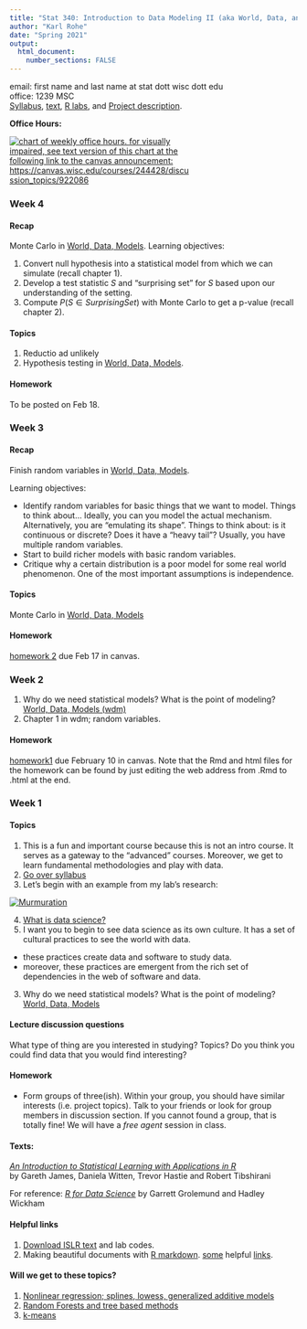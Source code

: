 ```yaml
---
title: "Stat 340: Introduction to Data Modeling II (aka World, Data, and Models)"
author: "Karl Rohe"
date: "Spring 2021"
output: 
  html_document:
    number_sections: FALSE
---
```


email: first name and last name at stat dott wisc dott edu  
office: 1239 MSC  
[Syllabus](syllabus.pdf), [text](text/worldDataModels.html),   [R labs](labs.R), and [Project description](projectDescription.html).

**Office Hours:**
<div style="max-width:314px;">
[ ![chart of weekly office hours. for visually impaired, see text version of this chart at the following link to the canvas announcement: https://canvas.wisc.edu/courses/244428/discussion_topics/922086 ](./340_hours.png) ](./340_hours.png)
</div>


### Week 4   
#### Recap 
Monte Carlo in [World, Data, Models](text/worldDataModels.html).  Learning objectives: 

1) Convert null hypothesis into a statistical model from which we can simulate (recall chapter 1).  
2) Develop a test statistic $S$ and "surprising set" for $S$ based upon  our understanding of the setting.   
3) Compute $P(S \in SurprisingSet)$ with Monte Carlo to get a p-value (recall chapter 2).  

#### Topics  

1) Reductio ad unlikely
2) Hypothesis testing in [World, Data, Models](text/worldDataModels.html).

#### Homework
To be posted on Feb 18.



### Week 3   
#### Recap 

Finish random variables in [World, Data, Models](text/worldDataModels.html). 

Learning objectives:   

- Identify random variables for basic things that we want to model. Things to think about... Ideally, you can you model the actual mechanism.  Alternatively, you are "emulating its shape". Things to think about: is it continuous or discrete? Does it have a "heavy tail"? Usually, you have multiple random variables.    
- Start to build richer models with basic random variables.   
- Critique why a certain distribution is a poor model for some real world phenomenon.  One of the most important assumptions is independence.  


#### Topics  
Monte Carlo in [World, Data, Models](text/worldDataModels.html)

#### Homework

[homework 2](text/chapter_02_monte_carlo/homework-02-monte_carlo.Rmd) due Feb 17 in canvas.  

### Week 2  

1) Why do we need statistical models? What is the point of modeling? [World, Data, Models (wdm)](text/worldDataModels.html)
2) Chapter 1 in wdm; random variables.

#### Homework

[homework1](text/chapter_01_random_variables/homework-01-generate_random_variables.Rmd) due February 10 in canvas. Note that the Rmd and html files for the homework can be found by just editing the web address from .Rmd to .html at the end.



### Week 1  
#### Topics 
1) This is a fun and important course because this is not an intro course.  It serves as a gateway to the "advanced" courses.  Moreover, we get to learn fundamental methodologies and play with data. 
2) [Go over syllabus](syllabus.pdf)
3) Let's begin with an example from my lab's research:

[![Murmuration](text/murmuration-Lecture/assets/thumbnail.jpeg)](text/murmuration-Lecture/index.html)

4) [What is data science?](http://pages.stat.wisc.edu/~karlrohe/dsthemes/)
5) I want you to begin to see data science as its own culture. It has a set of cultural practices to see the world with data.   
  - these practices create data and software to study data. 
  - moreover, these practices are emergent from the rich set of dependencies in the web of software and data.
3) Why do we need statistical models?  What is the point of modeling? [World, Data, Models](text/worldDataModels.html)


#### Lecture discussion questions
What type of thing are you interested in studying?  Topics? Do you think you could find data that you would find interesting?


#### Homework 


-  Form groups of three(ish). Within your group, you should have similar interests (i.e. project topics). Talk to your friends or look for group members in discussion section. If you cannot found a group, that is totally fine! We will have a *free agent* session in class.


#### Texts: 
[*An Introduction to Statistical Learning with Applications in R*](http://www-bcf.usc.edu/~gareth/ISL/)  
by Gareth James, Daniela Witten, Trevor Hastie and Robert Tibshirani  

For reference:  [*R for Data Science*](http://r4ds.had.co.nz) by Garrett Grolemund and Hadley Wickham


#### Helpful links
1) [Download ISLR text](http://www-bcf.usc.edu/~gareth/ISL/) and lab codes.   
4) Making beautiful documents with [R markdown](http://rmarkdown.rstudio.com).  [some](../ht/rmarkdown-cheatsheet.pdf) helpful [links](../ht/rmarkdown-reference.pdf).

#### Will we get to these topics?  
1) [Nonlinear regression; splines, lowess, generalized additive models](../ht/07-nonlinear.pdf)  
2) [Random Forests and tree based methods](../ht/08-trees.pdf)  
3) [k-means](../ht/10-unsupervised.pdf)  

